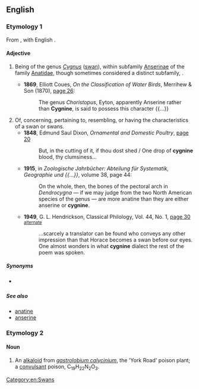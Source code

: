 ==English==

===Etymology 1===
From {{etyl|la|en}} {{term|cygnus||swan|lang=la}}, with English {{term|-ine|lang=en}}.

====Adjective====
{{en-adj}}

# {{context|zoology|lang=en}} Being of the genus ''[[Cygnus]]'' ([[swan]]), within subfamily [[Anserinae]] of the family [[Anatidae]], though sometimes considered a distinct subfamily, ''{{taxlink|Cygninae|subfamily|noshow=1}}''.
#* '''1869''', Elliott Coues, ''On the Classification of Water Birds'', Merrihew & Son (1870), [http://books.google.com/books?id=4VEaAAAAYAAJ&pg=PA216&dq=cygnine page 26]:
#*: The genus ''Choristopus'', Eyton, apparently Anserine rather than '''Cygnine''', is said to possess this character {{...}}
# Of, concerning, pertaining to, resembling, or having the characteristics of a swan or swans.
#* '''1848''', Edmund Saul Dixon, ''Ornamental and Domestic Poultry'', [http://books.google.com/books?id=Z7E9AAAAIAAJ&pg=PA20&dq=cygnine page 20]
#*: But, in the cutting of it, if thou dost shed / One drop of '''cygnine''' blood, thy clumsiness...
#* '''1915''', in ''Zoologische Jahrbücher: Abteilung für Systematik, Geographie und {{...}}'', volume 38,<sup >[http://books.google.com/books?id=pvvUAAAAMAAJ ]</sup> page 44:
#*: On the whole, then, the bones of the pectoral arch in ''Dendrocygna'' — if we may judge from the two North American species of the genus — are more anatine than they are either anserine or '''cygnine'''.
#* '''1949''', G. L. Hendrickson, Classical Philology, Vol. 44, No. 1, [http://books.google.com/books?id=7fk7AAAAMAAJ&q=Cygnine&dq=Cygnine&lr=&pgis=1 page 30] [http://www.jstor.org/pss/267079 <small>alternate</small>]
#*:...scarcely a translator can be found who conveys any other impression than that Horace becomes a swan before our eyes. One almost wonders in what '''cygnine''' dialect the rest of the poem was spoken.

=====Synonyms=====
* {{sense|of or pertaining to swans}} {{l/en|olorine}}

=====See also=====
* [[anatine]]
* [[anserine]]

===Etymology 2===

====Noun====
{{en-noun|-}}

# {{context|dated|lang=en}} An [[alkaloid]] from ''[[w:Gastrolobium|gastrolobium calycinium]]'', the 'York Road' poison plant; a [[convulsant]] poison, C<sub>19</sub>H<sub>22</sub>N<sub>2</sub>O<sub>3</sub>.

[[Category:en:Swans]]